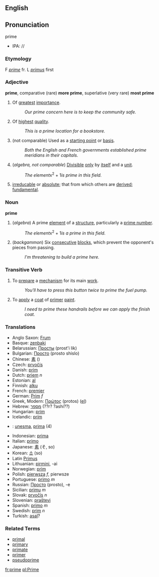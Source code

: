 ==English==
==Pronunciation==
prime
*IPA: //

=== Etymology ===
F ''[[prime]]'' fr. L ''[[primus]]'' first
===Adjective===
'''prime''', comparative (rare) '''more prime''', superlative (very rare) '''most prime'''

# Of [[greatest]] [[importance]].
#: ''Our prime concern here is to keep the community safe.''
# Of [[highest]] [[quality]].
#: ''This is a prime location for a bookstore.''
# (not comparable) Used as a [[starting point]] or [[basis]].
#: ''Both the English and French governments established prime meridians in their capitals.''
# (''algebra, not comparable'') [[Divisible]] [[only]] by [[itself]] and a [[unit]].
#: ''The element ''x<sup>2</sup> + 1'' is prime in this field.''
# [[irreducable]] or [[absolute]]; that from which others are [[derived]]; [[fundamental]].

===Noun===
'''prime'''

# (''algebra'') A prime [[element]] of a [[structure]], particularly a [[prime number]].
#: ''The element ''x<sup>2</sup> + 1'' is a prime in this field.''
# (''backgammon'') Six [[consecutive]] [[block]]s, which prevent the opponent's pieces from passing.
#: ''I'm threatening to build a prime here.''

===Transitive Verb===
# To [[prepare]] a [[mechanism]] for its main [[work]].
#: ''You'll have to press this button twice to prime the fuel pump.''
# To [[apply]] a [[coat]] of [[primer]] [[paint]].
#: ''I need to prime these handrails before we can apply the finish coat.''

===Translations===

*Anglo Saxon: [[Frum]]
*Basque: [[zenbaki]]
*Belarussian: [[Просты]] (prost'i lik)
*Bulgarian: [[Просто]] (prosto shislo)
*Chinese: [[素]] ()
*Czech: [[prvočís]]
*Danish: [[prim]]
*Dutch: [[priem]] ''n''
*Estonian: [[al]]
*Finnish: [[alku]]
*French: [[premier]]
*German: [[Prim]] ''f''
*Greek, Modern: [[Πρώτος]] (protos) ([[el:Πρώτος|el]])
*Hebrew: [[מספר]] (??r? ?ashi??)
*Hungarian: [[prím]]
*Icelandic: [[prím]]
* {{io}} : [[unesma]], [[prima]] (4)
*Indonesian: [[prima]]
*Italian: [[primo]]
*Japanese: [[素]] (そ, so)
*Korean: [[소]] (so)
*Latin [[Primus]]
*Lithuanian: [[pirmini]], -ai
*Norwegian: [[prim]]
*Polish: [[pierwsza]] ''f'', pierwsze<!-- ''''-->
*Portuguese: [[primo]] ''m''
*Russian: [[Просто]] (prosto), -e
*Sicilian: [[primu]] ''m''
*Slovak: [[prvočís]] ''n''
*Slovenian: [[praštevi]]
*Spanish: [[primo]] ''m''
*Swedish: [[prim]] ''n''
*Turkish: [[asal]]?

===Related Terms===
*[[primal]]
*[[primary]]
*[[primate]]
*[[primer]]
*[[pseudoprime]]

[[fr:prime]]
[[pl:Prime]]